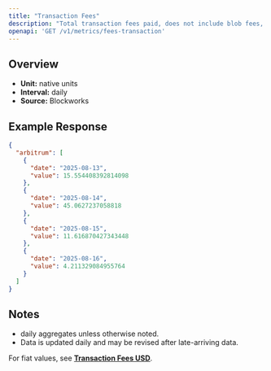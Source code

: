 ```yaml
---
title: "Transaction Fees"
description: "Total transaction fees paid, does not include blob fees, out-of-protocol tips, or additional sources of revenue"
openapi: 'GET /v1/metrics/fees-transaction'
---
```


## Overview

- **Unit:** native units
- **Interval:** daily
- **Source:** Blockworks

## Example Response

```json
{
  "arbitrum": [
    {
      "date": "2025-08-13",
      "value": 15.554408392814098
    },
    {
      "date": "2025-08-14",
      "value": 45.0627237058818
    },
    {
      "date": "2025-08-15",
      "value": 11.616870427343448
    },
    {
      "date": "2025-08-16",
      "value": 4.211329084955764
    }
  ]
}
```

## Notes
- daily aggregates unless otherwise noted.
- Data is updated daily and may be revised after late-arriving data.


<Note>For fiat values, see **[Transaction Fees USD](./fees-transaction-usd)**.</Note>